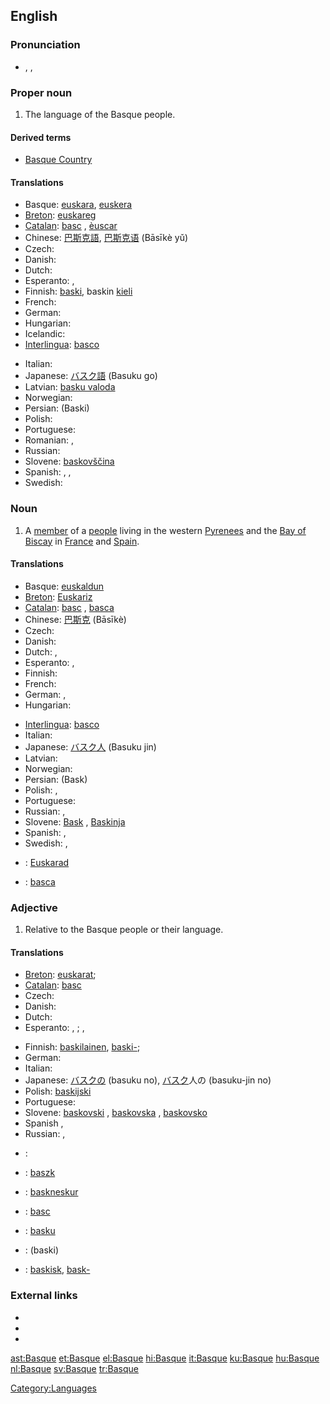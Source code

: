 {{interwiktionary|code=eu}}
{{wikipedia}}
{{see|basque}}
==English==

===Pronunciation===
* {{a|US}} {{AHD|/bask/}}, {{IPA|/bæsk/}}, {{SAMPA|/b{sk/}}
{{rfp|UK}}

===Proper noun===
{{en-proper noun}}

# The language of the Basque people.

====Derived terms====
* [[Basque Country]]

====Translations====
{{trans-top|language}}
* Basque: [[euskara]], [[euskera]]
* [[Breton]]: [[euskareg]] {{m}}
* [[Catalan]]: [[basc]] {{m}}, [[èuscar]] {{m}}
* Chinese: [[巴斯克語]], [[巴斯克语]] (Bāsīkè yǔ)
* Czech: {{t-|cs|baskičtina|f}}
* Danish: {{t-|da|baskisk}}
* Dutch: {{t+|nl|Baskisch|n}}
* Esperanto: {{t-|eo|eŭska lingvo|xs=Esperanto}} {{italbrac|preferred}}, {{t-|eo|vaska lingvo|xs=Esperanto}}
* Finnish: [[baski]], baskin [[kieli]]
* French: {{t+|fr|basque|m}}
* German: {{t+|de|Baskisch|n}}
* Hungarian: {{t-|hu|baszk}}
* Icelandic: {{t-|is|Baskneska}}
* [[Interlingua]]: [[basco]]
{{trans-mid}}
* Italian: {{t-|it|basco|m}}
* Japanese: [[バスク語]] (Basuku go)
* Latvian: [[basku valoda]] {{f}}
* Norwegian: {{t-|no|baskisk}}
* Persian: {{FAchar|[[باسکی]]}} (Baski)
* Polish: {{t-|pl|baskijski|m}}
* Portuguese: {{t|pt|basco|m}}
* Romanian: {{t|ro|limba bască|f}}, {{t|ro|bască|f}}
* Russian: {{t-|ru|баскский язык|m|tr=báskskij jazýk|sc=Cyrl}}
* Slovene: [[baskovščina]] {{f}}
* Spanish: {{t+|es|vasco|m}}, <!-- Does the language name really also have a feminine form?! {{t-|es|vasca|f}},--> {{t+|es|vascuence|m}}, {{t+|es|euskera|m}}
* Swedish: {{t-|sv|baskiska|c}}
{{trans-bottom}}

===Noun===
{{en-noun}}

# A [[member]] of a [[people]] living in the western [[Pyrenees]] and the [[Bay of Biscay]] in [[France]] and [[Spain]].

====Translations====
{{trans-top|member of a people}}
* Basque: [[euskaldun]]
* [[Breton]]: [[Euskariz]] {{p}}
* [[Catalan]]: [[basc]] {{m}}, [[basca]] {{f}}
* Chinese: [[巴斯克]] (Bāsīkè)
* Czech: {{t-|cs|Bask|m}}
* Danish: {{t-|da|basker|c}}
* Dutch: {{t+|nl|Bask|m}}, {{t|nl|Baskische|f}}
* Esperanto: {{t-|eo|eŭsko|xs=Esperanto}} {{italbrac|preferred}}, {{t-|eo|vasko|xs=Esperanto}}
* Finnish: {{t+|fi|baski}}
* French: {{t-|fr|Basque|m|f}}
* German: {{t-|de|Baske|m}}, {{t-|de|Baskin|f}}
* Hungarian: {{t-|hu|baszk}}
{{trans-mid}}
* [[Interlingua]]: [[basco]]
* Italian: {{t-|it|basco|m}}
* Japanese: [[バスク人]] (Basuku jin)
* Latvian: {{t-|lv|basks|m|xs=Latvian}}
* Norwegian: {{t-|no|basker}}
* Persian: {{FAchar|[[باسک]]}} (Bask)
* Polish: {{t+|pl|Bask|m}}, {{t-|pl|Baskijka|f}}
* Portuguese: {{t-|pt|basco|m}}
* Russian: {{t-|ru|баск|m|tr=bask|sc=Cyrl}}, {{t-|ru|басконка|f|tr=baskónka|sc=Cyrl}}
* Slovene: [[Bask]] {{m}}, [[Baskinja]] {{f}}
* Spanish: {{t+|es|vasco|m}}, {{t-|es|vasca|f}}
* Swedish: {{t-|sv|bask|m}}, {{t-|sv|baskiska|f}}
{{trans-bottom}}

{{checktrans-top}}
* {{ttbc|Breton}}: [[Euskarad]] {{m}}
* {{ttbc|Romanian}}: [[basca]]
{{trans-bottom}}

===Adjective===
{{en-adj|-}}

# Relative to the Basque people or their language.

====Translations====
{{trans-top|relative to the Basque people or their language}}
* [[Breton]]: {{sense|people}} [[euskarat]]; {{sense|language}} {{t|br|euskarek|xs=Breton}}
* [[Catalan]]: [[basc]]
* Czech: {{t+|cs|baskický}}
* Danish: {{t-|da|baskisk}}
* Dutch: {{t+|nl|Baskisch}}
* Esperanto: {{sense|people}} {{t-|eo|eŭska|xs=Esperanto}} {{italbrac|preferred}}, {{t-|eo|vaska|xs=Esperanto}}; {{sense|language}} {{t-|eo|eŭsklingva|xs=Esperanto}} {{italbrac|preferred}}, {{t-|eo|vasklingva|xs=Esperanto}}
{{trans-mid}}
* Finnish: {{sense|people}} [[baskilainen]], [[baski|baski-]]; {{sense|language}} {{t-|fi|baskinkielinen}}
* German: {{t+|de|baskisch}}
* Italian: {{t-|it|basco|m}}
* Japanese: [[バスク]]の (basuku no), [[バスク]]人の (basuku-jin no)
* Polish: [[baskijski]] {{m}}
* Portuguese: {{t-|pt|basco}}
* Slovene: [[baskovski]] {{m}}, [[baskovska]] {{f}}, [[baskovsko]] {{n}}
* Spanish {{t+|es|vasco}} {{m}}, {{t-|es|vasca}} {{f}}
* Russian: {{t-|ru|баскский|tr=báskskij|sc=Cyrl}}, {{t-|ru|басконский|tr=baskónskij|sc=Cyrl}}
{{trans-bottom}}

{{checktrans-top}}

* {{ttbc|French}}: {{t+|fr|basque}}
* {{ttbc|Hungarian}}: [[baszk]]
* {{ttbc|Icelandic}}: [[baskneskur]]
* {{ttbc|Interlingua}}: [[basc]]
{{trans-mid}}
* {{ttbc|Latvian}}: [[basku]]
* {{ttbc|Persian}}: {{FAchar|[[باسکی]]}} (baski)
* {{ttbc|Swedish}}: [[baskisk]], [[bask-]]
{{trans-bottom}}

===External links===
* {{ethnologue|code=eus}}
* {{ethnologue|lang=Navarro-Labourdin Basque|code=bqe}}
* {{ethnologue|lang=Souletin Basque|code=bsz}}

[[Category:Languages]]

[[ast:Basque]]
[[et:Basque]]
[[el:Basque]]
[[hi:Basque]]
[[it:Basque]]
[[ku:Basque]]
[[hu:Basque]]
[[nl:Basque]]
[[sv:Basque]]
[[tr:Basque]]